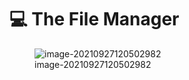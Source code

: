 # 💻 The File Manager{#file-manager}

![image-20210927120502982](_assets/image-20210927120502982.png)
